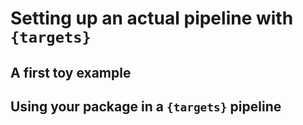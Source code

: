 # Setting up an actual pipeline with `{targets}`

## A first toy example

## Using your package in a `{targets}` pipeline